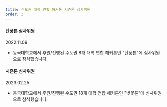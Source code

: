```yaml
---
title: 수도권 대학 연합 해커톤 시즌톤 심사위원
order: 3
---
```


#### 단풍톤 심사위원

2022.11.09

- 동국대학교에서 후원/진행된 수도권 8개 대학 연합 해커톤인 "단풍톤"에 심사위원으로 참석했습니다.

#### 시즌톤 심사위원

2023.02.25

- 동국대학교에서 후원/진행된 수도권 18개 대학 연합 해커톤인 "벚꽃톤"에 심사위원으로 참석했습니다.
